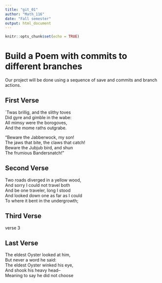 ```yaml
---
title: "git_01"
author: "Math_116"
date: "Fall semester"
output: html_document
---
```


```r
knitr::opts_chunk$set(echo = TRUE)
```
# Build a Poem with commits to different branches
Our project will be done using a sequence of save and commits and branch actions.
<!-- Do not modify or change any text in "!--" bracketed areas such as this --- these are instructions to
you, if you change any of this the git program will notice it and compromise your git merging strategy !-->

## First Verse 
<!--Put the first five lines of a poem by Lewis Carrol in this section!-->
  
`Twas brillig, and the slithy toves  
  Did gyre and gimble in the wabe:  
All mimsy were the borogoves,  
  And the mome raths outgrabe.  
  
"Beware the Jabberwock, my son!  
  The jaws that bite, the claws that catch!  
Beware the Jubjub bird, and shun  
  The frumious Bandersnatch!" 

## Second Verse
<!--Put the first five lines of a poem by Robert Frost here!-->

Two roads diverged in a yellow wood,  
And sorry I could not travel both  
And be one traveler, long I stood  
And looked down one as far as I could  
To where it bent in the undergrowth;  

## Third Verse
<!--Put the first two verses of The Walrus and the Carpenter here!-->
verse 3  


## Last Verse
<!--Put a short poem of your choice 8-20 lines,here!-->

The eldest Oyster looked at him,  
But never a word he said:  
The eldest Oyster winked his eye,  
And shook his heavy head--  
Meaning to say he did not choose  

